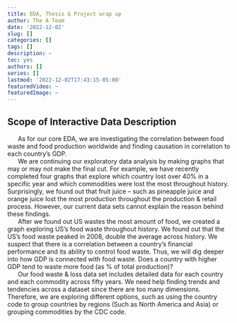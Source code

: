 ```yaml
---
title: EDA, Thesis & Project wrap up
author: The A Team
date: '2022-12-02'
slug: []
categories: []
tags: []
description: ~
toc: yes
authors: []
series: []
lastmod: '2022-12-02T17:43:15-05:00'
featuredVideo: ~
featuredImage: ~
---
```


## Scope of Interactive Data Description 
 

|       As for our core EDA, we are investigating the correlation between food waste and food production worldwide and finding causation in correlation to each country's GDP. 

|       We are continuing our exploratory data analysis by making graphs that may or may not make the final cut. For example, we have recently completed four graphs that explore which country lost over 40% in a specific year and which commodities were lost the most throughout history. Surprisingly, we found out that fruit juice – such as pineapple juice and orange juice lost the most production throughout the production & retail process. However, our current data sets cannot explain the reason behind these findings.

|       After we found out US wastes the most amount of food, we created a graph exploring US's food waste throughout history. We found out that the US's food waste peaked in 2008, double the average across history. We suspect that there is a correlation between a country's financial performance and its ability to control food waste. Thus, we will dig deeper into how GDP is connected with food waste. Does a country with higher GDP tend to waste more food (as % of total production)? 

|       Our food waste & loss data set includes detailed data for each country and each commodity across fifty years. We need help finding trends and tendencies across a dataset since there are too many dimensions. Therefore, we are exploring different options, such as using the country code to group countries by regions (Such as North America and Asia) or grouping commodities by the CDC code. 



